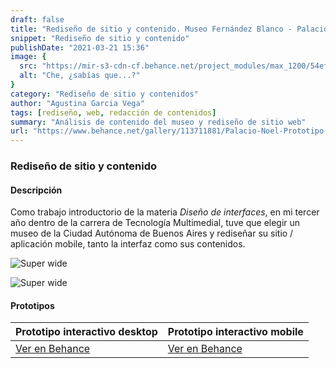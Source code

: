 ```yaml
---
draft: false
title: "Rediseño de sitio y contenido. Museo Fernández Blanco - Palacio Noel"
snippet: "Rediseño de sitio y contenido"
publishDate: "2021-03-21 15:36"
image: {
  src: "https://mir-s3-cdn-cf.behance.net/project_modules/max_1200/54ef3f115907485.6057d0a66ad84.jpg",
  alt: "Che, ¿sabías que...?"
}
category: "Rediseño de sitio y contenidos"
author: "Agustina Garcia Vega"
tags: [rediseño, web, redacción de contenidos]
summary: "Análisis de contenido del museo y rediseño de sitio web"
url: "https://www.behance.net/gallery/113711881/Palacio-Noel-Prototipo-Interactivo-Desktop"
---
```




### Rediseño de sitio y contenido

#### <a name="Descripción"></a>Descripción

Como trabajo introductorio de la materia _Diseño de interfaces_, en mi tercer año dentro de la carrera de Tecnología Multimedial, tuve que elegir un museo de la Ciudad Autónoma de Buenos Aires y rediseñar su sitio / aplicación mobile, tanto la interfaz como sus contenidos.

![Super wide](https://mir-s3-cdn-cf.behance.net/project_modules/max_1200/84e9e0115907485.6057d08ae03e0.jpg)

![Super wide](https://mir-s3-cdn-cf.behance.net/project_modules/max_1200/62111c115907485.6057d08ae0a5a.jpg)


#### Prototipos

| Prototipo interactivo desktop | Prototipo interactivo mobile |
| :-------------- | :-------------- |
|<a href="https://www.behance.net/gallery/113711881/Palacio-Noel-Prototipo-Interactivo-Desktop" target="_blank">Ver en Behance</a>|<a href="https://www.behance.net/gallery/113700695/Palacio-Noel-Prototipo-Interactivo-Mobile" target="_blank">Ver en Behance</a>|
